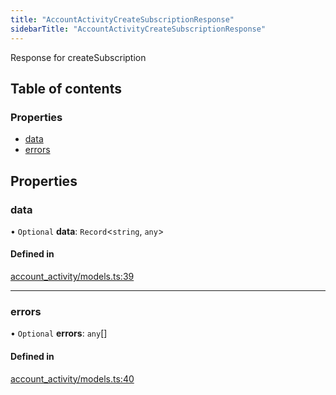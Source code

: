 ```yaml
---
title: "AccountActivityCreateSubscriptionResponse"
sidebarTitle: "AccountActivityCreateSubscriptionResponse"
---
```


Response for createSubscription

## Table of contents

### Properties

- [data](/xdks/typescript/reference/interfaces/AccountActivityCreateSubscriptionResponse#data)
- [errors](/xdks/typescript/reference/interfaces/AccountActivityCreateSubscriptionResponse#errors)

## Properties

### data

• `Optional` **data**: `Record`\<`string`, `any`\>

#### Defined in

[account_activity/models.ts:39](https://github.com/xdevplatform/xdk/blob/298ca9350d035e40e7c8ee0753c50052819a41e2/xdk/typescript/src/account_activity/models.ts#L39)

___

### errors

• `Optional` **errors**: `any`[]

#### Defined in

[account_activity/models.ts:40](https://github.com/xdevplatform/xdk/blob/298ca9350d035e40e7c8ee0753c50052819a41e2/xdk/typescript/src/account_activity/models.ts#L40)
